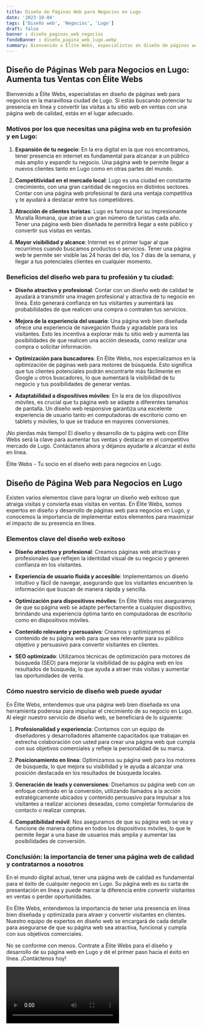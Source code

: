 ```yaml
---
title: Diseño de Páginas Web para Negocios en Lugo
date: '2023-10-04'
tags: ['Diseño web', 'Negocios', 'Lugo']
draft: false
banner : diseño_paginas_web_negocios
fondoBanner : diseño_pagina_web_lugo.webp
summary: Bienvenido a Élite Webs, especialistas en diseño de páginas web para negocios en la maravillosa ciudad de Lugo. Si estás buscando potenciar tu presencia en línea y convertir las visitas a tu sitio web en ventas con una página web de calidad, estás en el lugar adecuado.
---
```


## Diseño de Páginas Web para Negocios en Lugo: Aumenta tus Ventas con Élite Webs

Bienvenido a Élite Webs, especialistas en diseño de páginas web para negocios en la maravillosa ciudad de Lugo. Si estás buscando potenciar tu presencia en línea y convertir las visitas a tu sitio web en ventas con una página web de calidad, estás en el lugar adecuado.

### Motivos por los que necesitas una página web en tu profesión y en Lugo:

1. **Expansión de tu negocio**: En la era digital en la que nos encontramos, tener presencia en internet es fundamental para alcanzar a un público más amplio y expandir tu negocio. Una página web te permite llegar a nuevos clientes tanto en Lugo como en otras partes del mundo.

2. **Competitividad en el mercado local**: Lugo es una ciudad en constante crecimiento, con una gran cantidad de negocios en distintos sectores. Contar con una página web profesional te dará una ventaja competitiva y te ayudará a destacar entre tus competidores.

3. **Atracción de clientes turistas**: Lugo es famosa por su impresionante Muralla Romana, que atrae a un gran número de turistas cada año. Tener una página web bien diseñada te permitirá llegar a este público y convertir sus visitas en ventas.

4. **Mayor visibilidad y alcance**: Internet es el primer lugar al que recurrimos cuando buscamos productos o servicios. Tener una página web te permite ser visible las 24 horas del día, los 7 días de la semana, y llegar a tus potenciales clientes en cualquier momento.

### Beneficios del diseño web para tu profesión y tu ciudad:

- **Diseño atractivo y profesional**: Contar con un diseño web de calidad te ayudará a transmitir una imagen profesional y atractiva de tu negocio en línea. Esto generará confianza en tus visitantes y aumentará las probabilidades de que realicen una compra o contraten tus servicios.

- **Mejora de la experiencia del usuario**: Una página web bien diseñada ofrece una experiencia de navegación fluida y agradable para los visitantes. Esto les incentiva a explorar más tu sitio web y aumenta las posibilidades de que realicen una acción deseada, como realizar una compra o solicitar información.

- **Optimización para buscadores**: En Élite Webs, nos especializamos en la optimización de páginas web para motores de búsqueda. Esto significa que tus clientes potenciales podrán encontrarte más fácilmente en Google u otros buscadores, lo que aumentará la visibilidad de tu negocio y tus posibilidades de generar ventas.

- **Adaptabilidad a dispositivos móviles**: En la era de los dispositivos móviles, es crucial que tu página web se adapte a diferentes tamaños de pantalla. Un diseño web responsive garantiza una excelente experiencia de usuario tanto en computadoras de escritorio como en tablets y móviles, lo que se traduce en mayores conversiones.

¡No pierdas más tiempo! El diseño y desarrollo de tu página web con Élite Webs será la clave para aumentar tus ventas y destacar en el competitivo mercado de Lugo. Contáctanos ahora y déjanos ayudarte a alcanzar el éxito en línea.

Élite Webs - Tu socio en el diseño web para negocios en Lugo.

<GifSeo />

<Cta />

## **Diseño de Página Web para Negocios en Lugo**

Existen varios elementos clave para lograr un diseño web exitoso que atraiga visitas y convierta esas visitas en ventas. En Élite Webs, somos expertos en diseño y desarrollo de páginas web para negocios en Lugo, y conocemos la importancia de implementar estos elementos para maximizar el impacto de su presencia en línea.

### **Elementos clave del diseño web exitoso**

- **Diseño atractivo y profesional**: Creamos páginas web atractivas y profesionales que reflejen la identidad visual de su negocio y generen confianza en los visitantes.

- **Experiencia de usuario fluida y accesible**: Implementamos un diseño intuitivo y fácil de navegar, asegurando que los visitantes encuentren la información que buscan de manera rápida y sencilla.

- **Optimización para dispositivos móviles**: En Élite Webs nos aseguramos de que su página web se adapte perfectamente a cualquier dispositivo, brindando una experiencia óptima tanto en computadoras de escritorio como en dispositivos móviles.

- **Contenido relevante y persuasivo**: Creamos y optimizamos el contenido de su página web para que sea relevante para su público objetivo y persuasivo para convertir visitantes en clientes.

- **SEO optimizado**: Utilizamos técnicas de optimización para motores de búsqueda (SEO) para mejorar la visibilidad de su página web en los resultados de búsqueda, lo que ayuda a atraer más visitas y aumentar las oportunidades de venta.

### **Cómo nuestro servicio de diseño web puede ayudar**

En Élite Webs, entendemos que una página web bien diseñada es una herramienta poderosa para impulsar el crecimiento de su negocio en Lugo. Al elegir nuestro servicio de diseño web, se beneficiará de lo siguiente:

1. **Profesionalidad y experiencia**: Contamos con un equipo de diseñadores y desarrolladores altamente capacitados que trabajan en estrecha colaboración con usted para crear una página web que cumpla con sus objetivos comerciales y refleje la personalidad de su marca.

2. **Posicionamiento en línea**: Optimizamos su página web para los motores de búsqueda, lo que mejora su visibilidad y le ayuda a alcanzar una posición destacada en los resultados de búsqueda locales.

3. **Generación de leads y conversiones**: Diseñamos su página web con un enfoque centrado en la conversión, utilizando llamados a la acción estratégicamente ubicados y contenido persuasivo para impulsar a los visitantes a realizar acciones deseadas, como completar formularios de contacto o realizar compras.

4. **Compatibilidad móvil**: Nos aseguramos de que su página web se vea y funcione de manera óptima en todos los dispositivos móviles, lo que le permite llegar a una base de usuarios más amplia y aumentar las posibilidades de conversión.

### **Conclusión: la importancia de tener una página web de calidad y contratarnos a nosotros**

En el mundo digital actual, tener una página web de calidad es fundamental para el éxito de cualquier negocio en Lugo. Su página web es su carta de presentación en línea y puede marcar la diferencia entre convertir visitantes en ventas o perder oportunidades.

En Élite Webs, entendemos la importancia de tener una presencia en línea bien diseñada y optimizada para atraer y convertir visitantes en clientes. Nuestro equipo de expertos en diseño web se encargará de cada detalle para asegurarse de que su página web sea atractiva, funcional y cumpla con sus objetivos comerciales.

No se conforme con menos. Contrate a Élite Webs para el diseño y desarrollo de su página web en Lugo y dé el primer paso hacia el éxito en línea. ¡Contáctenos hoy!

<Video />

<CtaBot job='Negocios' city='Lugo'/>

<Gmaps query='Lugo+españa+maps' />